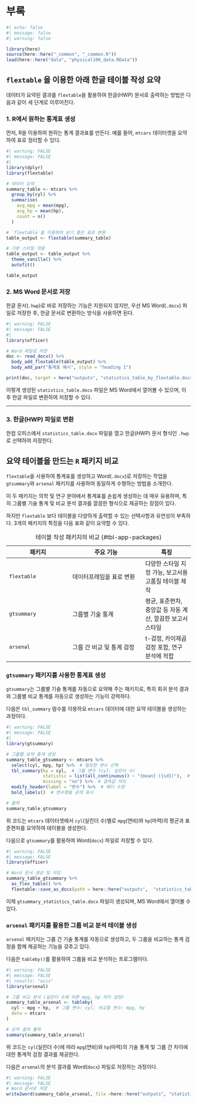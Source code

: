 # 부록 {.appendix}


```r
#| echo: false
#| message: false
#| warning: false

library(here)
source(here::here("_common", "_common.R"))
load(here::here("data", "physical100_data.RData"))
```

## `flextable` 을 이용한 아래 한글 테이블 작성 요약 {#sec-app-hwp} 

데이터가 요약된 결과를 `flextable`을 활용하여 한글(HWP) 문서로 출력하는 방법은 다음과 같이 세 단계로 이루어진다.  

### 1. R에서 원하는 통계표 생성

먼저, R을 이용하여 원하는 통계 결과표를 만든다. 예를 들어, `mtcars` 데이터셋을 요약하여 표로 정리할 수 있다.  

```r
#| warning: FALSE
#| message: FALSE
#| 
library(dplyr)
library(flextable)

# 데이터 요약
summary_table <- mtcars %>%
  group_by(cyl) %>%
  summarise(
    avg_mpg = mean(mpg),
    avg_hp = mean(hp),
    count = n()
  )

# `flextable`을 이용하여 보기 좋은 표로 변환
table_output <- flextable(summary_table)

# 기본 스타일 적용
table_output <- table_output %>%
  theme_vanilla() %>%
  autofit()

table_output
```


### 2. MS Word 문서로 저장  

한글 문서(`.hwp`)로 바로 저장하는 기능은 지원되지 않지만, 우선 MS Word(`.docx`) 파일로 저장한 후, 한글 문서로 변환하는 방식을 사용하면 된다.  

```r
#| warning: FALSE
#| message: FALSE
#| 
library(officer)

# Word 파일로 저장
doc <- read_docx() %>%
  body_add_flextable(table_output) %>%
  body_add_par("통계표 예시", style = "heading 1")

print(doc, target = here("outputs", "statistics_table_by_flextable.docx"))
```

이렇게 생성된 `statistics_table.docx` 파일은 MS Word에서 열어볼 수 있으며, 이후 한글 파일로 변환하여 저장할 수 있다.  

---

### 3. 한글(HWP) 파일로 변환  

한컴 오피스에서 `statistics_table.docx` 파일을 열고 한글(HWP) 문서 형식인 `.hwp` 로 선택하여 저장한다.  

## 요약 테이블을 만드는 `R` 패키지 비교 {#sec-app-packages}


`flextable`을 사용하여 통계표를 생성하고 Word(`.docx`)로 저장하는 작업을 `gtsummary`와 `arsenal` 패키지를 사용하여 동일하게 수행하는 방법을 소개한다.  

이 두 패키지는 의학 및 연구 분야에서 통계표를 손쉽게 생성하는 데 매우 유용하며, 특히 그룹별 기술 통계 및 비교 분석 결과를 깔끔한 형식으로 제공하는 장점이 있다.  

하지만 `flextable` 보다 테이블을 다양하게 출력할 수 있는 선택사항과 유연성이 부족하다. 3개의 패키지의 특징을 다음 표와 같이 요약할 수 있다.


| 패키지 | 주요 기능 | 특징 |
|--------|---------|------|
| `flextable` | 데이터프레임을 표로 변환 | 다양한 스타일 지정 가능, 보고서용 고품질 테이블 제작 |
| `gtsummary` | 그룹별 기술 통계 | 평균, 표준편차, 중앙값 등 자동 계산, 깔끔한 보고서 스타일 |
| `arsenal` | 그룹 간 비교 및 통계 검정 | t-검정, 카이제곱 검정 포함, 연구 분석에 적합 |
: 테이블 작성 패키지의 비교 {#tbl-app-packages}

###  `gtsummary` 패키지를 사용한 통계표 생성  

`gtsummary`는 그룹별 기술 통계를 자동으로 요약해 주는 패키지로, 특히 회귀 분석 결과와 그룹별 비교 통계를 자동으로 생성하는 기능이 강력하다.  

다음은 `tbl_summary` 람수를 이용하요 `mtcars` 데이터에 대한  요약 테이블을 생성하는 과정이다.

```r
#| warning: FALSE
#| message: FALSE
#| 
library(gtsummary)

# 그룹별 요약 통계 생성
summary_table_gtsummary <- mtcars %>%
  select(cyl, mpg, hp) %>%  # 필요한 변수 선택
  tbl_summary(by = cyl,  # 그룹 변수 (cyl: 실린더 수)
              statistic = list(all_continuous() ~ "{mean} ({sd})"),  # 평균과 표준편차 표시
              missing = "no") %>%  # 결측값 처리
  modify_header(label = "변수") %>%  # 헤더 수정
  bold_labels()  # 변수명을 굵게 표시

# 출력
summary_table_gtsummary
```

위 코드는 `mtcars` 데이터셋에서 `cyl`(실린더 수)별로 `mpg`(연비)와 `hp`(마력)의 평균과 표준편차를 요약하여 테이블을 생성한다.  

다음으로  `gtsummary`를 활용하여 Word(`docx`) 파일로 저장할 수 있다.

```r
#| warning: FALSE
#| message: FALSE
library(officer)

# Word 문서 생성 및 저장
summary_table_gtsummary %>%
  as_flex_table() %>%
  flextable::save_as_docx(path = here::here("outputs",  "statistics_table_by_gtsummary.docx"))
```

이제 `gtsummary_statistics_table.docx` 파일이 생성되며, MS Word에서 열어볼 수 있다.  


###  `arsenal` 패키지를 활용한 그룹 비교 분석 테이블 생성  

`arsenal` 패키지는 그룹 간 기술 통계를 자동으로 생성하고, 두 그룹을 비교하는 통계 검정을 함께 제공하는 기능을 갖추고 있다.  

다음은  `tableby()`를 활용하여 그룹을 비교 분석하는 프로그램이다.

```r
#| warning: FALSE
#| message: FALSE
#| results: "asis"
library(arsenal)

# 그룹 비교 분석 (실린더 수에 따른 mpg, hp 차이 검정)
summary_table_arsenal <- tableby(
  cyl ~ mpg + hp,  # 그룹 변수: cyl, 비교할 변수: mpg, hp
  data = mtcars
)

# 요약 결과 출력
summary(summary_table_arsenal)
```

위 코드는 `cyl`(실린더 수)에 따라 `mpg`(연비)와 `hp`(마력)의 기술 통계 및 그룹 간 차이에 대한 통계적 검정 결과를 제공한다. 


다음은 `arsenal`의 분석 결과를 Word(`docx`) 파일로 저장하는 과정이다.

```r
#| warning: FALSE
#| message: FALSE
# Word 문서로 저장
write2word(summary_table_arsenal, file =here::here("outputs", "statistics_table_by_arsenal.docx"))
```

 


